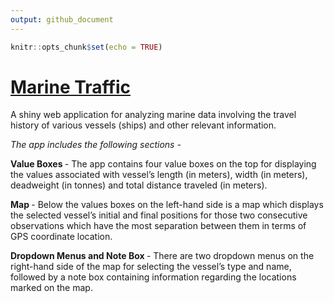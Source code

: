 ```yaml
---
output: github_document
---
```


```r
knitr::opts_chunk$set(echo = TRUE)
```

# [Marine Traffic](https://github.com/chrl3hr5/Marine-Traffic)

A shiny web application for analyzing marine data involving the travel history of various vessels (ships) and other relevant information.

<i> The app includes the following sections - </i>

<b> Value Boxes </b> - The app contains four value boxes on the top for displaying the values associated with vessel's length (in meters), width (in meters), deadweight (in tonnes) and total distance traveled (in meters).

<b> Map </b> - Below the values boxes on the left-hand side is a map which displays the selected vessel's initial and final positions for those two consecutive observations which have the most separation between them in terms of GPS coordinate location.

<b> Dropdown Menus and Note Box </b> - There are two dropdown menus on the right-hand side of the map for selecting the vessel's type and name, followed by a note box containing information regarding the locations marked on the map.